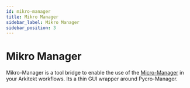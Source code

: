 ```yaml
---
id: mikro-manager
title: Mikro Manager
sidebar_label: Mikro Manager
sidebar_position: 3
---
```



# Mikro Manager

Mikro-Manager is a tool bridge to enable the use of the [Micro-Manager](https://micro-manager.org/) in your Arkitekt workflows.
Its a thin GUI wrapper around Pycro-Manager.